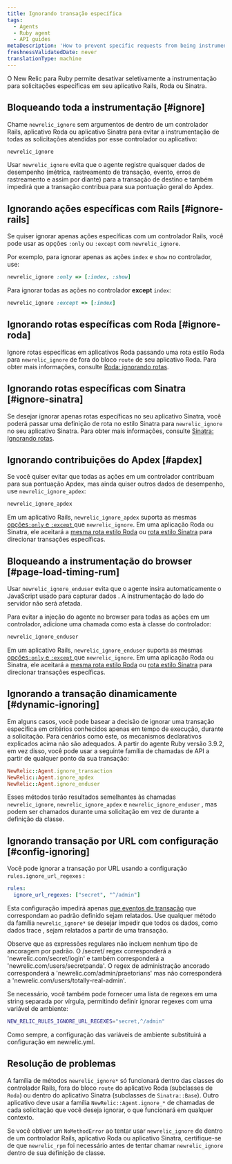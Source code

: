 ```yaml
---
title: Ignorando transação específica
tags:
  - Agents
  - Ruby agent
  - API guides
metaDescription: 'How to prevent specific requests from being instrumented entirely in New Relic, or prevent them from being factored into your Apdex score.'
freshnessValidatedDate: never
translationType: machine
---
```


O New Relic para <DNT>Ruby</DNT> permite desativar seletivamente a instrumentação para solicitações específicas em seu aplicativo Rails, Roda ou Sinatra.

## Bloqueando toda a instrumentação [#ignore]

Chame `newrelic_ignore` sem argumentos de dentro de um controlador Rails, aplicativo Roda ou aplicativo Sinatra para evitar a instrumentação de todas as solicitações atendidas por esse controlador ou aplicativo:

```rb
newrelic_ignore
```

Usar `newrelic_ignore` evita que o agente registre quaisquer dados de desempenho (métrica, rastreamento de transação, evento, erros de rastreamento e assim por diante) para a transação de destino e também impedirá que a transação contribua para sua pontuação geral do Apdex.

## Ignorando ações específicas com Rails [#ignore-rails]

Se quiser ignorar apenas ações específicas com um controlador Rails, você pode usar as opções `:only` ou `:except` com `newrelic_ignore`.

Por exemplo, para ignorar apenas as ações `index` e `show` no controlador, use:

```rb
newrelic_ignore :only => [:index, :show]
```

Para ignorar todas as ações no controlador <DNT>**except**</DNT> `index`:

```rb
newrelic_ignore :except => [:index]
```

## Ignorando rotas específicas com Roda [#ignore-roda]

Ignore rotas específicas em aplicativos Roda passando uma rota estilo Roda para `newrelic_ignore` de fora do bloco `route` de seu aplicativo Roda. Para obter mais informações, consulte [Roda: ignorando rotas](/docs/agents/ruby-agent/frameworks/roda-support#ignoring-routes).

## Ignorando rotas específicas com Sinatra [#ignore-sinatra]

Se desejar ignorar apenas rotas específicas no seu aplicativo Sinatra, você poderá passar uma definição de rota no estilo Sinatra para `newrelic_ignore` no seu aplicativo Sinatra. Para obter mais informações, consulte [Sinatra: Ignorando rotas](/docs/agents/ruby-agent/frameworks/sinatra-support#ignoring-routes).

## Ignorando contribuições do Apdex [#apdex]

Se você quiser evitar que todas as ações em um controlador contribuam para sua pontuação Apdex, mas ainda quiser outros dados de desempenho, use `newrelic_ignore_apdex`:

```rb
newrelic_ignore_apdex
```

Em um aplicativo Rails, `newrelic_ignore_apdex` suporta as mesmas [opções`:only` e `:except` ](#ignore-rails)que `newrelic_ignore`. Em uma aplicação Roda ou Sinatra, ele aceitará a [mesma rota estilo Roda](#ignore-roda) ou [rota estilo Sinatra](#ignore-sinatra) para direcionar transações específicas.

## Bloqueando a instrumentação do browser [#page-load-timing-rum]

Usar `newrelic_ignore_enduser` evita que o agente insira automaticamente o JavaScript usado para capturar dados [<InlinePopover type="browser" />](/docs/agents/ruby-agent/features/page-load-timing-ruby). A instrumentação do lado do servidor não será afetada.

Para evitar a injeção do agente no browser para todas as ações em um controlador, adicione uma chamada como esta à classe do controlador:

```rb
newrelic_ignore_enduser
```

Em um aplicativo Rails, `newrelic_ignore_enduser` suporta as mesmas [opções`:only` e `:except` ](#ignore-rails)que `newrelic_ignore`. Em uma aplicação Roda ou Sinatra, ele aceitará a [mesma rota estilo Roda](#ignore-roda) ou [rota estilo Sinatra](#ignore-sinatra) para direcionar transações específicas.

## Ignorando a transação dinamicamente [#dynamic-ignoring]

Em alguns casos, você pode basear a decisão de ignorar uma transação específica em critérios conhecidos apenas em tempo de execução, durante a solicitação. Para cenários como este, os mecanismos declarativos explicados acima não são adequados. A partir do agente Ruby versão 3.9.2, em vez disso, você pode usar a seguinte família de chamadas de API a partir de qualquer ponto da sua transação:

```rb
NewRelic::Agent.ignore_transaction
NewRelic::Agent.ignore_apdex
NewRelic::Agent.ignore_enduser
```

Esses métodos terão resultados semelhantes às chamadas `newrelic_ignore`, `newrelic_ignore_apdex` e `newrelic_ignore_enduser` , mas podem ser chamados durante uma solicitação em vez de durante a definição da classe.

## Ignorando transação por URL com configuração [#config-ignoring]

Você pode ignorar a transação por URL usando a configuração `rules.ignore_url_regexes` :

```yml
rules:
  ignore_url_regexes: ["secret", "^/admin"]
```

Esta configuração impedirá apenas [que eventos de transação](/docs/telemetry-data-platform/understand-data/event-data/events-reported-apm/) que correspondam ao padrão definido sejam relatados. Use qualquer método da família `newrelic_ignore*` se desejar impedir que todos os dados, como dados trace , sejam relatados a partir de uma transação.

Observe que as expressões regulares não incluem nenhum tipo de ancoragem por padrão. O /secret/ regex corresponderá a 'newrelic.com/secret/login' e também corresponderá a 'newrelic.com/users/secretpanda'. O regex de administração ancorado corresponderá a 'newrelic.com/admin/praetorians' mas não corresponderá a 'newrelic.com/users/totally-real-admin'.

Se necessário, você também pode fornecer uma lista de regexes em uma string separada por vírgula, permitindo definir ignorar regexes com uma variável de ambiente:

```sh
NEW_RELIC_RULES_IGNORE_URL_REGEXES="secret,^/admin"
```

Como sempre, a configuração das variáveis de ambiente substituirá a configuração em newrelic.yml.

## Resolução de problemas

A família de métodos `newrelic_ignore*` só funcionará dentro das classes do controlador Rails, fora do bloco `route` do aplicativo Roda (subclasses de `Roda`) ou dentro do aplicativo Sinatra (subclasses de `Sinatra::Base`). Outro aplicativo deve usar a família `NewRelic::Agent.ignore_*` de chamadas de cada solicitação que você deseja ignorar, o que funcionará em qualquer contexto.

Se você obtiver um `NoMethodError` ao tentar usar `newrelic_ignore` de dentro de um controlador Rails, aplicativo Roda ou aplicativo Sinatra, certifique-se de que `newrelic_rpm` foi necessário antes de tentar chamar `newrelic_ignore` dentro de sua definição de classe.